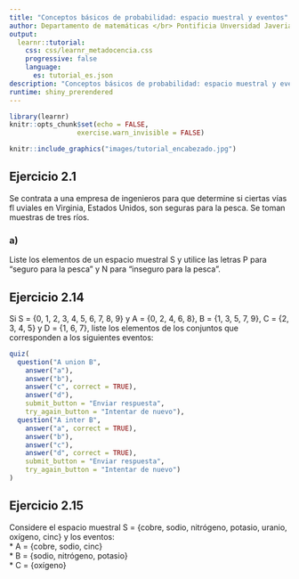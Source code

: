 ---
title: "Conceptos básicos de probabilidad: espacio muestral y eventos"
author: Departamento de matemáticas </br> Pontificia Unversidad Javeriana </br> Sede Cali
output: 
  learnr::tutorial:
    css: css/learnr_metadocencia.css
    progressive: false
    language:
      es: tutorial_es.json
description: "Conceptos básicos de probabilidad: espacio muestral y eventos" 
runtime: shiny_prerendered
---

```{r setup, include=FALSE}
library(learnr)
knitr::opts_chunk$set(echo = FALSE,
                 exercise.warn_invisible = FALSE)
```

```{r, echo=FALSE, out.width="100%", fig.align = "center"}
knitr::include_graphics("images/tutorial_encabezado.jpg")
```


## Ejercicio 2.1 ##

Se contrata a una empresa de ingenieros para
que determine si ciertas vías fl uviales en Virginia, Estados Unidos, son seguras para la pesca. Se toman muestras de tres ríos.

### a) ####

Liste los elementos de un espacio muestral S y utilice las letras P para “seguro para la pesca” y N para “inseguro para la pesca”.


## Ejercicio 2.14 ##

Si S = {0, 1, 2, 3, 4, 5, 6, 7, 8, 9} y A = {0, 2, 4, 6, 8}, B = {1, 3, 5, 7, 9}, C = {2, 3, 4, 5} y D = {1, 6, 7}, liste los elementos de los conjuntos que corresponden a los siguientes eventos:


```{r 14}
quiz(
  question("A union B",
    answer("a"),
    answer("b"),
    answer("c", correct = TRUE),
    answer("d"),
    submit_button = "Enviar respuesta",
    try_again_button = "Intentar de nuevo"),
  question("A inter B",
    answer("a", correct = TRUE),
    answer("b"),
    answer("c"),
    answer("d", correct = TRUE),
    submit_button = "Enviar respuesta",
    try_again_button = "Intentar de nuevo")
)
```

## Ejercicio 2.15 ##

Considere el espacio muestral S = {cobre, sodio, nitrógeno, potasio, uranio, oxígeno, cinc} y los eventos: <br>
* A = {cobre, sodio, cinc} <br>
* B = {sodio, nitrógeno, potasio} <br>
* C = {oxígeno}













